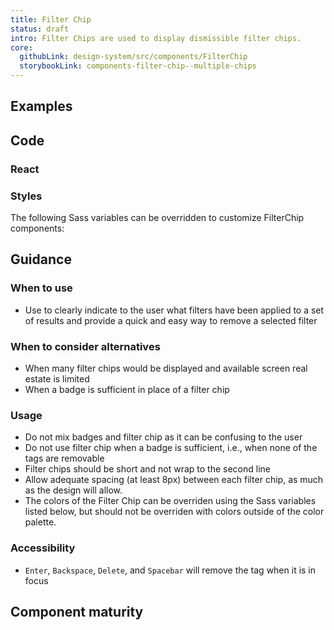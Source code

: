 ```yaml
---
title: Filter Chip
status: draft
intro: Filter Chips are used to display dismissible filter chips.
core:
  githubLink: design-system/src/components/FilterChip
  storybookLink: components-filter-chip--multiple-chips
---
```


## Examples

<StorybookExample
  componentName="filterChip"
  storyId="components-filter-chip--multiple-chips"
/>

## Code

### React

<PropTable componentName="FilterChip" />

### Styles

The following Sass variables can be overridden to customize FilterChip components:

<ComponentThemeOptions
  componentname="filter-chip"
/>

## Guidance

### When to use

- Use to clearly indicate to the user what filters have been applied to a set of results and provide a quick and easy way to remove a selected filter

### When to consider alternatives

- When many filter chips would be displayed and available screen real estate is limited
- When a badge is sufficient in place of a filter chip

### Usage

- Do not mix badges and filter chip as it can be confusing to the user
- Do not use filter chip when a badge is sufficient, i.e., when none of the tags are removable
- Filter chips should be short and not wrap to the second line
- Allow adequate spacing (at least 8px) between each filter chip, as much as the design will allow.
- The colors of the Filter Chip can be overriden using the Sass variables listed below, but should not be overriden with colors outside of the color palette.

### Accessibility

- `Enter`, `Backspace`, `Delete`, and `Spacebar` will remove the tag when it is in focus

## Component maturity

<MaturityChecklist
  a11yStandards={true}
  color={true}
  forcedColors={false}
  screenReaders={true}
  keyboardNavigable={true}
  storybook={true}
  responsive={true}
  spanish={true}
  completeUiKit={false}
  responsiveUiKit={false}
  tokensInCode={true}
  tokensInSketch={true}
/>